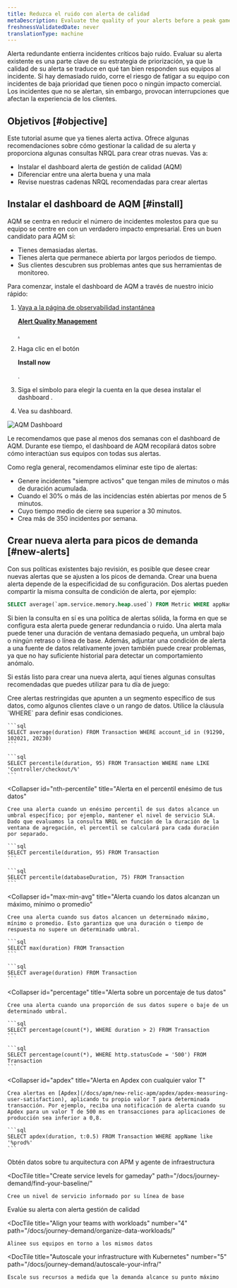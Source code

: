 ```yaml
---
title: Reduzca el ruido con alerta de calidad
metaDescription: Evaluate the quality of your alerts before a peak gameday event by installing the alert quality management dashboard.
freshnessValidatedDate: never
translationType: machine
---
```



Alerta redundante entierra incidentes críticos bajo ruido. Evaluar su alerta existente es una parte clave de su estrategia de priorización, ya que la calidad de su alerta se traduce en qué tan bien responden sus equipos al incidente. Si hay demasiado ruido, corre el riesgo de fatigar a su equipo con incidentes de baja prioridad que tienen poco o ningún impacto comercial. Los incidentes que no se alertan, sin embargo, provocan interrupciones que afectan la experiencia de los clientes.

## Objetivos [#objective]

Este tutorial asume que ya tienes alerta activa. Ofrece algunas recomendaciones sobre cómo gestionar la calidad de su alerta y proporciona algunas consultas NRQL para crear otras nuevas. Vas a:

* Instalar el dashboard alerta de gestión de calidad (AQM)
* Diferenciar entre una alerta buena y una mala
* Revise nuestras cadenas NRQL recomendadas para crear alertas

## Instalar el dashboard de AQM [#install]

AQM se centra en reducir el número de incidentes molestos para que su equipo se centre en <InlinePopover type="alerts"/>con un verdadero impacto empresarial. Eres un buen candidato para AQM si:

* Tienes demasiadas alertas.
* Tienes alerta que permanece abierta por largos periodos de tiempo.
* Sus clientes descubren sus problemas antes que sus herramientas de monitoreo.

Para comenzar, instale el dashboard de AQM a través de nuestro inicio rápido:

1. [Vaya a la página de observabilidad instantánea ](https://newrelic.com/instant-observability/alert-quality-management)

   <DoNotTranslate>[**Alert Quality Management**](https://newrelic.com/instant-observability/alert-quality-management)</DoNotTranslate>

   [ .](https://newrelic.com/instant-observability/alert-quality-management)

2. Haga clic en el botón

   <DoNotTranslate>**Install now**</DoNotTranslate>

   .

3. Siga el símbolo para elegir la cuenta en la que desea instalar el dashboard .

4. Vea su dashboard.

<img
  title="AQM Dashboard"
  alt="AQM Dashboard"
  src={alertsAQMDashboard}
/>

Le recomendamos que pase al menos dos semanas con el dashboard de AQM. Durante ese tiempo, el dashboard de AQM recopilará datos sobre cómo interactúan sus equipos con todas sus alertas.

Como regla general, recomendamos eliminar este tipo de alertas:

* Genere incidentes "siempre activos" que tengan miles de minutos o más de duración acumulada.
* Cuando el 30% o más de las incidencias estén abiertas por menos de 5 minutos.
* Cuyo tiempo medio de cierre sea superior a 30 minutos.
* Crea más de 350 incidentes por semana.

## Crear nueva alerta para picos de demanda [#new-alerts]

Con sus políticas existentes bajo revisión, es posible que desee crear nuevas alertas que se ajusten a los picos de demanda. Crear una buena alerta depende de la especificidad de su configuración. Dos alertas pueden compartir la misma consulta de condición de alerta, por ejemplo:

```sql
SELECT average(`apm.service.memory.heap.used`) FROM Metric WHERE appName = 'Inventory Service'
```

Si bien la consulta en sí es una política de alertas sólida, la forma en que se configura esta alerta puede generar redundancia o ruido. Una alerta mala puede tener una duración de ventana demasiado pequeña, un umbral bajo o ningún retraso o línea de base. Además, adjuntar una condición de alerta a una fuente de datos relativamente joven también puede crear problemas, ya que no hay suficiente historial para detectar un comportamiento anómalo.

Si estás listo para crear una nueva alerta, aquí tienes algunas consultas recomendadas que puedes utilizar para tu día de juego:

<CollapserGroup>
  <Collapser
    id="constrained-alerts"
    title="Alerta sobre segmentos específicos de sus datos"
  >
    Cree alertas restringidas que apunten a un segmento específico de sus datos, como algunos clientes clave o un rango de datos. Utilice la cláusula `WHERE` para definir esas condiciones.

    ```sql
    SELECT average(duration) FROM Transaction WHERE account_id in (91290, 102021, 20230)
    ```

    ```sql
    SELECT percentile(duration, 95) FROM Transaction WHERE name LIKE 'Controller/checkout/%'
    ```
  </Collapser>

  <Collapser
    id="nth-percentile"
    title="Alerta en el percentil enésimo de tus datos"
  >
    Cree una alerta cuando un enésimo percentil de sus datos alcance un umbral específico; por ejemplo, mantener el nivel de servicio SLA. Dado que evaluamos la consulta NRQL en función de la duración de la ventana de agregación, el percentil se calculará para cada duración por separado.

    ```sql
    SELECT percentile(duration, 95) FROM Transaction
    ```

    ```sql
    SELECT percentile(databaseDuration, 75) FROM Transaction
    ```
  </Collapser>

  <Collapser
    id="max-min-avg"
    title="Alerta cuando los datos alcanzan un máximo, mínimo o promedio"
  >
    Cree una alerta cuando sus datos alcancen un determinado máximo, mínimo o promedio. Esto garantiza que una duración o tiempo de respuesta no supere un determinado umbral.

    ```sql
    SELECT max(duration) FROM Transaction
    ```

    ```sql
    SELECT average(duration) FROM Transaction
    ```
  </Collapser>

  <Collapser
    id="percentage"
    title="Alerta sobre un porcentaje de tus datos"
  >
    Cree una alerta cuando una proporción de sus datos supere o baje de un determinado umbral.

    ```sql
    SELECT percentage(count(*), WHERE duration > 2) FROM Transaction
    ```

    ```sql
    SELECT percentage(count(*), WHERE http.statusCode = '500') FROM Transaction
    ```
  </Collapser>

  <Collapser
    id="apdex"
    title="Alerta en Apdex con cualquier valor T"
  >
    Crea alertas en [Apdex](/docs/apm/new-relic-apm/apdex/apdex-measuring-user-satisfaction), aplicando tu propio valor T para determinada transacción. Por ejemplo, reciba una notificación de alerta cuando su Apdex para un valor T de 500 ms en transacciones para aplicaciones de producción sea inferior a 0,8.

    ```sql
    SELECT apdex(duration, t:0.5) FROM Transaction WHERE appName like '%prod%'
    ```
  </Collapser>
</CollapserGroup>

<DocTiles numbered>
  <DocTile
    title="Get started"
    path="/docs/journey-demand/get-started"
  >
    Obtén datos sobre tu arquitectura con APM y agente de infraestructura
  </DocTile>

  <DocTile
    title="Create service levels for gameday"
    path="/docs/journey-demand/find-your-baseline/"
  >
    Cree un nivel de servicio informado por su línea de base
  </DocTile>
</DocTiles>

<DocTiles>
  <DocTile
    title="Reduce noise with quality alerts"
    number="3"
    path="/docs/journey-demand/create-quality-alerts/"
    label={{text: "You are here", color: "orange"}}
  >
    Evalúe su alerta con alerta gestión de calidad
  </DocTile>

  <DocTile
    title="Align your teams with workloads"
    number="4"
    path="/docs/journey-demand/organize-data-workloads/"
  >
    Alinee sus equipos en torno a los mismos datos
  </DocTile>

  <DocTile
    title="Autoscale your infrastructure with Kubernetes"
    number="5"
    path="/docs/journey-demand/autoscale-your-infra/"
  >
    Escale sus recursos a medida que la demanda alcance su punto máximo
  </DocTile>
</DocTiles>